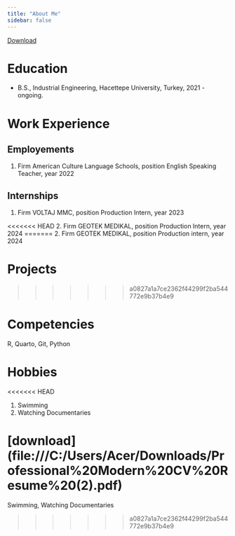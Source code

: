 ```yaml
---
title: "About Me"
sidebar: false 
---
```

[Download](file:///C:/Users/Acer/Downloads/Professional%20Modern%20CV%20Resume%20(2).pdf)


# Education

-   B.S., Industrial Engineering, Hacettepe University, Turkey, 2021 - ongoing.

# Work Experience

## Employements

1.  Firm American Culture Language Schools, position English Speaking Teacher, year 2022

## Internships

1.  Firm VOLTAJ MMC, position Production Intern, year 2023

<<<<<<< HEAD
2.  Firm GEOTEK MEDIKAL, position Production Intern, year 2024
=======
2.  Firm GEOTEK MEDIKAL, position Production intern, year 2024

# Projects
>>>>>>> a0827a1a7ce2362f44299f2ba544772e9b37b4e9

# Competencies

R, Quarto, Git, Python

# Hobbies
<<<<<<< HEAD

1.  Swimming
2.  Watching Documentaries

\[download\] (file:///C:/Users/Acer/Downloads/Professional%20Modern%20CV%20Resume%20(2).pdf)
=======
Swimming, Watching Documentaries

>>>>>>> a0827a1a7ce2362f44299f2ba544772e9b37b4e9
